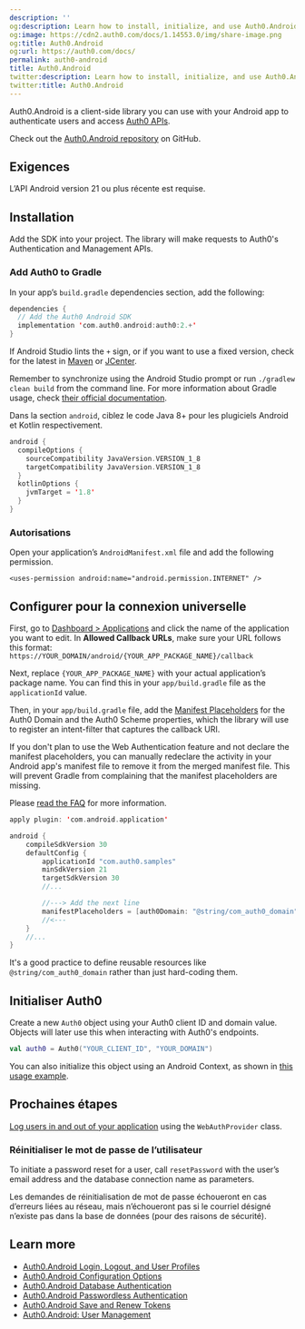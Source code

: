 ```yaml
---
description: ''
og:description: Learn how to install, initialize, and use Auth0.Android
og:image: https://cdn2.auth0.com/docs/1.14553.0/img/share-image.png
og:title: Auth0.Android
og:url: https://auth0.com/docs/
permalink: auth0-android
title: Auth0.Android
twitter:description: Learn how to install, initialize, and use Auth0.Android
twitter:title: Auth0.Android
---
```


Auth0.Android is a client-side library you can use with your Android app to authenticate users and access [Auth0 APIs](/docs/api).

Check out the [Auth0.Android repository](https://github.com/auth0/Auth0.Android) on GitHub.

## Exigences

L’API Android version 21 ou plus récente est requise.

## Installation

Add the SDK into your project. The library will make requests to Auth0's Authentication and Management APIs.

### Add Auth0 to Gradle

In your app’s `build.gradle` dependencies section, add the following:

```kotlin lines
dependencies {
  // Add the Auth0 Android SDK
  implementation 'com.auth0.android:auth0:2.+'
}
```

If Android Studio lints the `+` sign, or if you want to use a fixed version, check for the latest in [Maven](http://search.maven.org/#search%7Cga%7C1%7Ca%3A%22auth0%22%20g%3A%22com.auth0.android%22) or [JCenter](https://bintray.com/auth0/android/auth0).

<Card title="Sync project with Gradle">

Remember to synchronize using the Android Studio prompt or run `./gradlew clean build` from the command line. For more information about Gradle usage, check [their official documentation](https://tools.android.com/tech-docs/new-build-system/user-guide).

</Card>

Dans la section `android`, ciblez le code Java 8+ pour les plugiciels Android et Kotlin respectivement.

```kotlin lines
android {
  compileOptions {
    sourceCompatibility JavaVersion.VERSION_1_8
    targetCompatibility JavaVersion.VERSION_1_8
  }
  kotlinOptions {
    jvmTarget = '1.8'
  }
}
```

### Autorisations

Open your application’s `AndroidManifest.xml` file and add the following permission.

```text lines
<uses-permission android:name="android.permission.INTERNET" />
```

## Configurer pour la connexion universelle

First, go to [Dashboard > Applications](https://manage.auth0.com/#/applications) and click the name of the application you want to edit. In **Allowed Callback URLs**, make sure your URL follows this format:
`https://YOUR_DOMAIN/android/{YOUR_APP_PACKAGE_NAME}/callback`

Next, replace `{YOUR_APP_PACKAGE_NAME}` with your actual application’s package name. You can find this in your `app/build.gradle` file as the `applicationId` value.

Then, in your `app/build.gradle` file, add the [Manifest Placeholders](https://developer.android.com/studio/build/manifest-build-variables.html) for the Auth0 Domain and the Auth0 Scheme properties, which the library will use to register an intent-filter that captures the callback URI.

<Callout icon="file-lines" color="#0EA5E9" iconType="regular">

If you don't plan to use the Web Authentication feature and not declare the manifest placeholders, you can manually redeclare the activity in your Android app's manifest file to remove it from the merged manifest file. This will prevent Gradle from complaining that the manifest placeholders are missing.

Please [read the FAQ](https://github.com/auth0/Auth0.Android/tree/master#is-the-web-authentication-module-setup-optional) for more information.

</Callout>

```kotlin lines
apply plugin: 'com.android.application'

android {
    compileSdkVersion 30
    defaultConfig {
        applicationId "com.auth0.samples"
        minSdkVersion 21
        targetSdkVersion 30
        //...

        //---> Add the next line
        manifestPlaceholders = [auth0Domain: "@string/com_auth0_domain", auth0Scheme: "https"]
        //<---
    }
    //...
}
```

<Callout icon="file-lines" color="#0EA5E9" iconType="regular">

It's a good practice to define reusable resources like `@string/com_auth0_domain` rather than just hard-coding them.

</Callout>

## Initialiser Auth0

Create a new `Auth0` object using your Auth0 <Tooltip tip="Client ID: Identification value given to your registered resource from Auth0." cta="View Glossary" href="/docs/glossary?term=client+ID">client ID</Tooltip> and domain value. Objects will later use this when interacting with Auth0's endpoints.

```kotlin lines
val auth0 = Auth0("YOUR_CLIENT_ID", "YOUR_DOMAIN")
```

You can also initialize this object using an Android Context, as shown in [this usage example](https://github.com/auth0/Auth0.Android/tree/master#usage).

## Prochaines étapes

[Log users in and out of your application](/docs/libraries/auth0-android/auth0-android-login-logout-and-user-profiles) using the `WebAuthProvider` class.

### Réinitialiser le mot de passe de l’utilisateur

To initiate a password reset for a user, call `resetPassword` with the user’s email address and the database connection name as parameters.

Les demandes de réinitialisation de mot de passe échoueront en cas d’erreurs liées au réseau, mais n’échoueront pas si le courriel désigné n’existe pas dans la base de données (pour des raisons de sécurité).

## Learn more

* [Auth0.Android Login, Logout, and User Profiles](/docs/libraries/auth0-android/auth0-android-login-logout-and-user-profiles)
* [Auth0.Android Configuration Options](/docs/libraries/auth0-android/auth0-android-configuration)
* [Auth0.Android Database Authentication](/docs/auth0-android-database-authentication)
* [Auth0.Android Passwordless Authentication](/docs/auth0-android-passwordless)
* [Auth0.Android Save and Renew Tokens](/docs/auth0-android-save-and-renew-tokens)
* [Auth0.Android: User Management](/docs/auth0-android-user-management)
